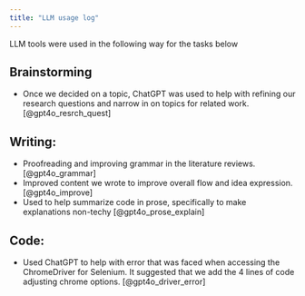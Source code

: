 ```yaml
---
title: "LLM usage log"
---
```


LLM tools were used in the following way for the tasks below

## Brainstorming

* Once we decided on a topic, ChatGPT was used to help with refining our research questions and narrow in on topics for related work. [@gpt4o_resrch_quest]

## Writing: 

* Proofreading and improving grammar in the literature reviews. [@gpt4o_grammar]
* Improved content we wrote to improve overall flow and idea expression. [@gpt4o_improve]
* Used to help summarize code in prose, specifically to make explanations non-techy  [@gpt4o_prose_explain]

## Code: 

* Used ChatGPT to help with error that was faced when accessing the ChromeDriver for Selenium. It suggested that we add the 4 lines of code adjusting chrome options. [@gpt4o_driver_error]
